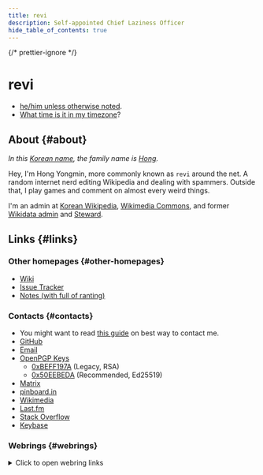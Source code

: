 ```yaml
---
title: revi
description: Self-appointed Chief Laziness Officer
hide_table_of_contents: true
---
```


<!--
SPDX-FileCopyrightText: (C) 2021 Hong Yongmin (https://revi.xyz/) <yewon@revi.email>

SPDX-License-Identifier: LicenseRef-CC-BY-2.0-KR
-->

{/* prettier-ignore */}
<head>
<link rel="authorization_endpoint" href="https://indieauth.com/auth" />
<link rel="token_endpoint" href="https://tokens.indieauth.com/token" />
<link rel="me authn" href="https://github.com/revi" />
<link rel="me" href="https://www.last.fm/user/revinim" />
<link rel="me" href="https://stackoverflow.com/users/5089628/revi" />
<link rel="me" href="https://meta.wikimedia.org/wiki/User:-revi" />
</head>

# revi

- [he/him unless otherwise noted](./pronoun-is/).
- [What time is it in my timezone](./time/)?

## About {#about}

_In this [Korean name](https://en.wikipedia.org/wiki/Korean_name),
the family name is [Hong](https://w.wiki/ANiq)._

Hey, I'm Hong Yongmin, more commonly known as `revi` around the net.
A random internet nerd editing Wikipedia and dealing with spammers.
Outside that, I play games and comment on almost every weird things.

I'm an admin at [Korean Wikipedia](https://ko.wikipedia.org/),
[Wikimedia Commons](https://commons.wikimedia.org/),
and former [Wikidata admin](https://wikidata.org) and [Steward](https://meta.wikimedia.org/wiki/S).

## Links {#links}

### Other homepages {#other-homepages}

- [Wiki](https://revi.wiki/)
- [Issue Tracker](https://issuetracker.revi.xyz)
- [Notes (with full of ranting)](/blog/)

### Contacts {#contacts}

- You might want to read [this guide](./contact-method/) on best way to contact me.
- [GitHub](https://github.com/revi)
- [Email](./contact-method/#email)
- [OpenPGP Keys](./pgp/)
  - [0xBEFF197A](https://revi.xyz/0xBEFF197A.asc) (Legacy, RSA)
  - [0x50EEBEDA](https://revi.xyz/0x50EEBEDA.asc) (Recommended, Ed25519)
- [Matrix](https://matrix.to/#/@revi:omg.lol)
- [pinboard.in](https://pinboard.in/u:revi)
- [Wikimedia](https://meta.wikimedia.org/wiki/User:-revi)
- [Last.fm](https://www.last.fm/user/revinim)
- [Stack Overflow](https://stackoverflow.com/users/5089628/revi)
- [Keybase](https://keybase.io/revi)

### Webrings {#webrings}

<details>
<summary>Click to open webring links</summary>

- [←](https://fediring.net/previous?host=revi.xyz)
  Part of [fediring.net](https://fediring.net/)
  [→](https://fediring.net/next?host=revi.xyz)
- [←](https://xn--sr8hvo.ws/previous)
  Part of [IndieWeb Webring](https://xn--sr8hvo.ws/) 🕸💍
  [→](https://xn--sr8hvo.ws/next)
- [←](https://webring.wiki/previous?host=revi.xyz)
  Part of [webring.wiki](https://webring.wiki/)
  [→](https://webring.wiki/next?host=revi.xyz)

</details>
